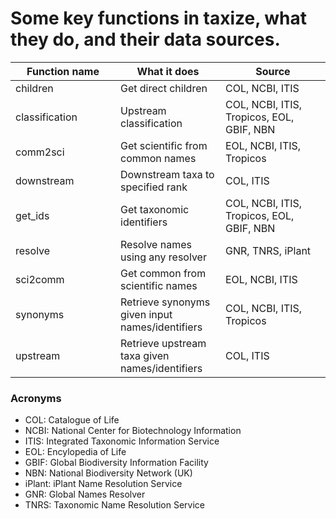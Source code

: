 <!--
%\VignetteEngine{knitr::knitr}
%\VignetteIndexEntry{Key functions}
%\VignetteEncoding{UTF-8}
-->

Some key functions in taxize, what they do, and their data sources.
======

Function name | What it does | Source |
----------- | ----------- | ----------- |
children | Get direct children | COL, NCBI, ITIS |
classification | Upstream classification | COL, NCBI, ITIS, Tropicos, EOL, GBIF, NBN |
comm2sci | Get scientific from common names | EOL, NCBI, ITIS, Tropicos |
downstream | Downstream taxa to specified rank | COL, ITIS |
get_ids | Get taxonomic identifiers | COL, NCBI, ITIS, Tropicos, EOL, GBIF, NBN |
resolve | Resolve names using any resolver | GNR, TNRS, iPlant |
sci2comm | Get common from scientific names | EOL, NCBI, ITIS |
synonyms | Retrieve synonyms given input names/identifiers | COL, NCBI, ITIS, Tropicos |
upstream | Retrieve upstream taxa given names/identifiers | COL, ITIS |

### Acronyms

* COL: Catalogue of Life
* NCBI: National Center for Biotechnology Information
* ITIS: Integrated Taxonomic Information Service
* EOL: Encylopedia of Life
* GBIF: Global Biodiversity Information Facility
* NBN: National Biodiversity Network (UK)
* iPlant: iPlant Name Resolution Service
* GNR: Global Names Resolver
* TNRS: Taxonomic Name Resolution Service
